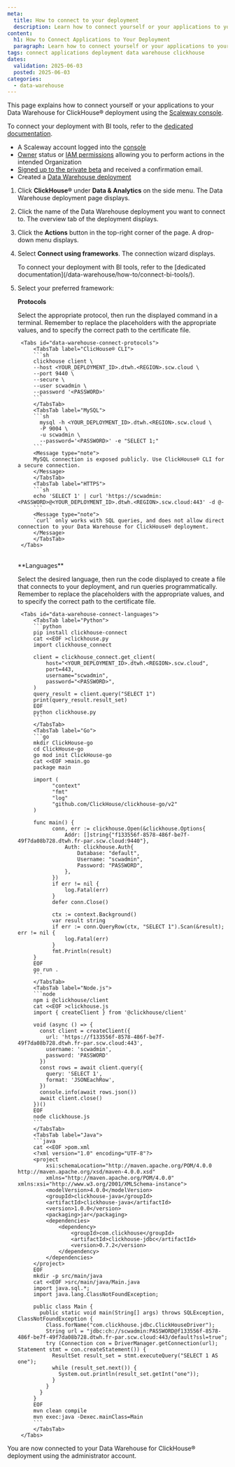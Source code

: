 ```yaml
---
meta:
  title: How to connect to your deployment
  description: Learn how to connect yourself or your applications to your Scaleway Data Warehouse for ClickHouse® deployment.
content:
  h1: How to Connect Applications to Your Deployment
  paragraph: Learn how to connect yourself or your applications to your Scaleway Data Warehouse for ClickHouse® deployment.
tags: connect applications deployment data warehouse clickhouse
dates:
  validation: 2025-06-03
  posted: 2025-06-03
categories:
  - data-warehouse
---
```


This page explains how to connect yourself or your applications to your Data Warehouse for ClickHouse® deployment using the [Scaleway console](https://console.scaleway.com).

To connect your deployment with BI tools, refer to the [dedicated documentation](/data-warehouse/how-to/connect-bi-tools/).

<Macro id="requirements" />

- A Scaleway account logged into the [console](https://console.scaleway.com)
- [Owner](/iam/concepts/#owner) status or [IAM permissions](/iam/concepts/#permission) allowing you to perform actions in the intended Organization
- [Signed up to the private beta](https://www.scaleway.com/fr/betas/) and received a confirmation email.
- Created a [Data Warehouse deployment](/data-warehouse/how-to/create-deployment/)

1. Click **ClickHouse®** under **Data & Analytics** on the side menu. The Data Warehouse deployment page displays.

2. Click the name of the Data Warehouse deployment you want to connect to. The overview tab of the deployment displays.

3. Click the **Actions** button in the top-right corner of the page. A drop-down menu displays.

4. Select **Connect using frameworks**. The connection wizard displays. 

    <Message type="note">
    To connect your deployment with BI tools, refer to the [dedicated documentation](/data-warehouse/how-to/connect-bi-tools/).
    </Message>

5. Select your preferred framework:

    **Protocols**

    Select the appropriate protocol, then run the displayed command in a terminal. Remember to replace the placeholders with the appropriate values, and to specify the correct path to the certificate file.

        <Tabs id="data-warehouse-connect-protocols">
            <TabsTab label="ClicHouse® CLI">
            ```sh
            clickhouse client \
            --host <YOUR_DEPLOYMENT_ID>.dtwh.<REGION>.scw.cloud \
            --port 9440 \
            --secure \
            --user scwadmin \
            --password '<PASSWORD>'
            ```
            </TabsTab>
            <TabsTab label="MySQL">
            ```sh
              mysql -h <YOUR_DEPLOYMENT_ID>.dtwh.<REGION>.scw.cloud \
              -P 9004 \
              -u scwadmin \
              --password='<PASSWORD>' -e "SELECT 1;"
            ```
            <Message type="note">
            MySQL connection is exposed publicly. Use ClickHouse® CLI for a secure connection.
            </Message>
            </TabsTab>
            <TabsTab label="HTTPS">
            ```sh
            echo 'SELECT 1' | curl 'https://scwadmin:<PASSWORD>@<YOUR_DEPLOYMENT_ID>.dtwh.<REGION>.scw.cloud:443' -d @-
            ```
            <Message type="note">
            `curl` only works with SQL queries, and does not allow direct connection to your Data Warehouse for ClickHouse® deployment.
            </Message>
            </TabsTab>
        </Tabs>
      <br/>
      **Languages**

      Select the desired language, then run the code displayed to create a file that connects to your deployment, and run queries programmatically. Remember to replace the placeholders with the appropriate values, and to specify the correct path to the certificate file.

        <Tabs id="data-warehouse-connect-languages">
            <TabsTab label="Python">
            ```python
            pip install clickhouse-connect
            cat <<EOF >clickhouse.py
            import clickhouse_connect

            client = clickhouse_connect.get_client(
                host="<YOUR_DEPLOYMENT_ID>.dtwh.<REGION>.scw.cloud",
                port=443,
                username="scwadmin",
                password="<PASSWORD>",
            )
            query_result = client.query("SELECT 1")
            print(query_result.result_set)
            EOF
            python clickhouse.py
            ```
            </TabsTab>
            <TabsTab label="Go">
            ```go
            mkdir ClickHouse-go
            cd ClickHouse-go
            go mod init ClickHouse-go
            cat <<EOF >main.go
            package main

            import (
                  "context"
                  "fmt"
                  "log"
                  "github.com/ClickHouse/clickhouse-go/v2"
            )

            func main() {
                  conn, err := clickhouse.Open(&clickhouse.Options{
                      Addr: []string{"f133556f-8578-486f-be7f-49f7da08b728.dtwh.fr-par.scw.cloud:9440"},
                      Auth: clickhouse.Auth{
                          Database: "default",
                          Username: "scwadmin",
                          Password: "PASSWORD",
                      },
                  })
                  if err != nil {
                      log.Fatal(err)
                  }
                  defer conn.Close()

                  ctx := context.Background()
                  var result string
                  if err := conn.QueryRow(ctx, "SELECT 1").Scan(&result); err != nil {
                      log.Fatal(err)
                  }
                  fmt.Println(result)
            }
            EOF
            go run .
            ```
            </TabsTab>
            <TabsTab label="Node.js">
            ```node
            npm i @clickhouse/client
            cat <<EOF >clickhouse.js
            import { createClient } from '@clickhouse/client'

            void (async () => {
              const client = createClient({
                url: 'https://f133556f-8578-486f-be7f-49f7da08b728.dtwh.fr-par.scw.cloud:443',
                username: 'scwadmin',
                password: 'PASSWORD'
              })
              const rows = await client.query({
                query: 'SELECT 1',
                format: 'JSONEachRow',
              })
              console.info(await rows.json())
              await client.close()
            })()
            EOF
            node clickhouse.js
            ```
            </TabsTab>
            <TabsTab label="Java">
            ```java
            cat <<EOF >pom.xml
            <?xml version="1.0" encoding="UTF-8"?>
            <project
                xsi:schemaLocation="http://maven.apache.org/POM/4.0.0 http://maven.apache.org/xsd/maven-4.0.0.xsd"
                xmlns="http://maven.apache.org/POM/4.0.0" xmlns:xsi="http://www.w3.org/2001/XMLSchema-instance">
                <modelVersion>4.0.0</modelVersion>
                <groupId>clickhouse-java</groupId>
                <artifactId>clickhouse-java</artifactId>
                <version>1.0.0</version>
                <packaging>jar</packaging>
                <dependencies>
                    <dependency>
                        <groupId>com.clickhouse</groupId>
                        <artifactId>clickhouse-jdbc</artifactId>
                        <version>0.7.2</version>
                    </dependency>
                </dependencies>
            </project>
            EOF
            mkdir -p src/main/java
            cat <<EOF >src/main/java/Main.java
            import java.sql.*;
            import java.lang.ClassNotFoundException;

            public class Main {
              public static void main(String[] args) throws SQLException, ClassNotFoundException {
                Class.forName("com.clickhouse.jdbc.ClickHouseDriver");
                String url = "jdbc:ch://scwadmin:PASSWORD@f133556f-8578-486f-be7f-49f7da08b728.dtwh.fr-par.scw.cloud:443/default?ssl=true";
                try (Connection con = DriverManager.getConnection(url); Statement stmt = con.createStatement()) {
                  ResultSet result_set = stmt.executeQuery("SELECT 1 AS one");
                  while (result_set.next()) {
                    System.out.println(result_set.getInt("one"));
                  }
                }
              }
            }
            EOF
            mvn clean compile
            mvn exec:java -Dexec.mainClass=Main
            ```
            </TabsTab>
        </Tabs>

You are now connected to your Data Warehouse for ClickHouse® deployment using the administrator account.
